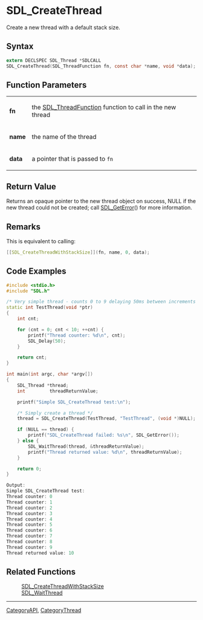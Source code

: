 = SDL_CreateThread =

Create a new thread with a default stack size.

== Syntax ==

<syntaxhighlight lang='c'>
extern DECLSPEC SDL_Thread *SDLCALL
SDL_CreateThread(SDL_ThreadFunction fn, const char *name, void *data);
</syntaxhighlight>

== Function Parameters ==

{|
|'''fn'''
|the [[SDL_ThreadFunction]] function to call in the new thread
|-
|'''name'''
|the name of the thread
|-
|'''data'''
|a pointer that is passed to <code>fn</code>
|}

== Return Value ==

Returns an opaque pointer to the new thread object on success, NULL if the
new thread could not be created; call [[SDL_GetError]]() for more
information.



== Remarks ==

This is equivalent to calling:



<syntaxhighlight lang='c'>
[[SDL_CreateThreadWithStackSize]](fn, name, 0, data);
</syntaxhighlight>

== Code Examples ==

<syntaxhighlight lang='c++'>
#include <stdio.h>
#include "SDL.h"

/* Very simple thread - counts 0 to 9 delaying 50ms between increments */
static int TestThread(void *ptr)
{
    int cnt;

    for (cnt = 0; cnt < 10; ++cnt) {
        printf("Thread counter: %d\n", cnt);
        SDL_Delay(50);
    }

    return cnt;
}

int main(int argc, char *argv[])
{
    SDL_Thread *thread;
    int         threadReturnValue;

    printf("Simple SDL_CreateThread test:\n");

    /* Simply create a thread */
    thread = SDL_CreateThread(TestThread, "TestThread", (void *)NULL);

    if (NULL == thread) {
        printf("SDL_CreateThread failed: %s\n", SDL_GetError());
    } else {
        SDL_WaitThread(thread, &threadReturnValue);
        printf("Thread returned value: %d\n", threadReturnValue);
    }

    return 0;
}
</syntaxhighlight>
<syntaxhighlight lang='c++'>
Output:
Simple SDL_CreateThread test:
Thread counter: 0
Thread counter: 1
Thread counter: 2
Thread counter: 3
Thread counter: 4
Thread counter: 5
Thread counter: 6
Thread counter: 7
Thread counter: 8
Thread counter: 9
Thread returned value: 10
</syntaxhighlight>


== Related Functions ==

:[[SDL_CreateThreadWithStackSize]]
:[[SDL_WaitThread]]

----
[[CategoryAPI]], [[CategoryThread]]


